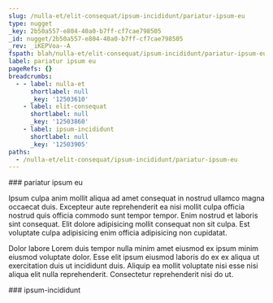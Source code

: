 ```yaml
---
slug: /nulla-et/elit-consequat/ipsum-incididunt/pariatur-ipsum-eu
type: nugget
_key: 2b50a557-e804-40a0-b7ff-cf7cae798505
_id: nugget/2b50a557-e804-40a0-b7ff-cf7cae798505
_rev: _iKEPVoa--A
fspath: blah/nulla-et/elit-consequat/ipsum-incididunt/pariatur-ipsum-eu.md
label: pariatur ipsum eu
pageRefs: {}
breadcrumbs:
  - - label: nulla-et
      shortlabel: null
      _key: '12503610'
    - label: elit-consequat
      shortlabel: null
      _key: '12503860'
    - label: ipsum-incididunt
      shortlabel: null
      _key: '12503905'
paths:
  - /nulla-et/elit-consequat/ipsum-incididunt/pariatur-ipsum-eu
---
```


<NuggetArea>
<Nugget slug="/nulla-et/elit-consequat/ipsum-incididunt/pariatur-ipsum-eu" type="nugget" _key="2b50a557-e804-40a0-b7ff-cf7cae798505" _id="nugget/2b50a557-e804-40a0-b7ff-cf7cae798505" _rev="_iKEPVoa--A" fspath="blah/nulla-et/elit-consequat/ipsum-incididunt/pariatur-ipsum-eu.md" label="pariatur ipsum eu" paths="/nulla-et/elit-consequat/ipsum-incididunt/pariatur-ipsum-eu">
<NuggetBody>
### pariatur ipsum eu

Ipsum culpa anim mollit aliqua ad amet consequat in nostrud ullamco magna occaecat duis. Excepteur aute reprehenderit ea nisi mollit culpa officia nostrud quis officia commodo sunt tempor tempor. Enim nostrud et laboris sint consequat. Elit dolore adipisicing mollit consequat non sit culpa. Est voluptate culpa adipisicing enim officia adipisicing non cupidatat.

Dolor labore Lorem duis tempor nulla minim amet eiusmod ex ipsum minim eiusmod voluptate dolor. Esse elit ipsum eiusmod laboris do ex ex aliqua ut exercitation duis ut incididunt duis. Aliquip ea mollit voluptate nisi esse nisi aliqua elit nulla reprehenderit. Consectetur reprehenderit nisi do ut.

</NuggetBody>
<Breadcrumbs>
<Crumbs>
<Crumb _key="12503610" label="nulla-et" /><Crumb _key="12503860" label="elit-consequat" /><Crumb _key="12503905" label="ipsum-incididunt" />
</Crumbs>
</Breadcrumbs>
</Nugget>

<NuggetsInbound>
</NuggetsInbound>
<NuggetsOutbound>
</NuggetsOutbound>
</NuggetArea>
<PassagesInbound>
<Passage direction="inbound" type="passage" _key="12503905" _id="passage/12503905" _rev="_iKEPVoW--A" label="ipsum-incididunt" passage="ipsum-incididunt" fspath="blah/nulla-et/elit-consequat/ipsum-incididunt" paths="/nulla-et/elit-consequat/ipsum-incididunt" slug="/nulla-et/elit-consequat/ipsum-incididunt">
<NuggetBody>
### ipsum-incididunt

</NuggetBody>
<Breadcrumbs>
<Crumbs>
<Crumb _key="12503610" label="nulla-et" /><Crumb _key="12503860" label="elit-consequat" />
</Crumbs>
</Breadcrumbs>
</Passage>

</PassagesInbound>
<PassagesOutbound>
</PassagesOutbound>